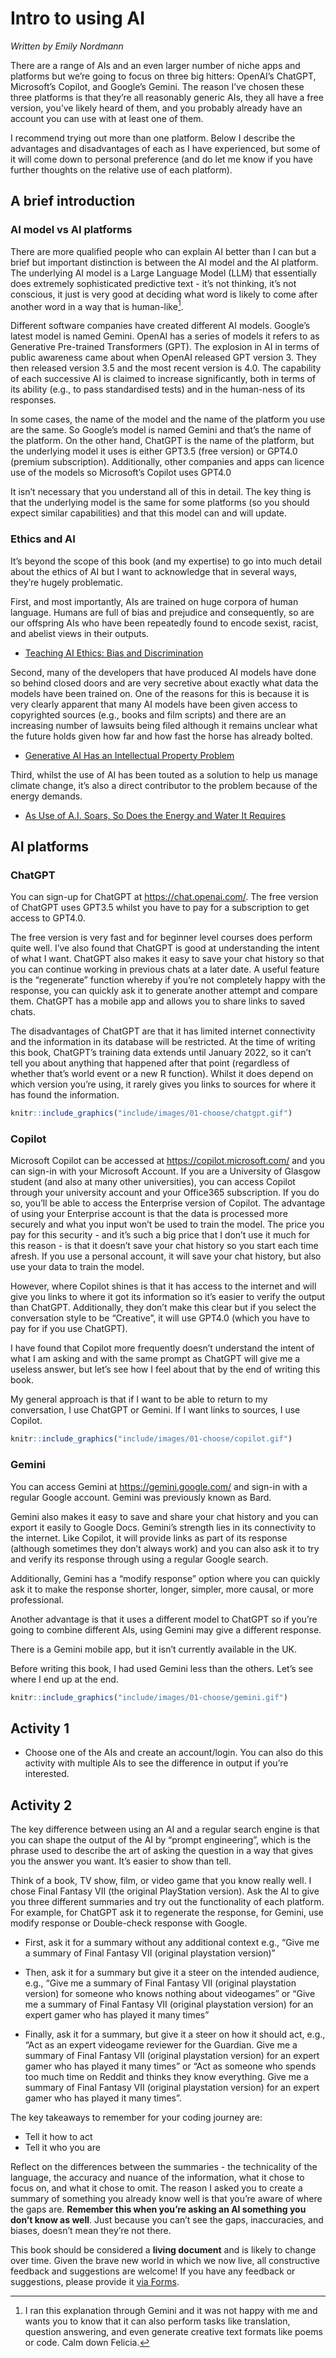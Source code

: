 # Intro to using AI

*Written by Emily Nordmann*

There are a range of AIs and an even larger number of niche apps and platforms but we're going to focus on three big hitters: OpenAI's ChatGPT, Microsoft's Copilot, and Google's Gemini. The reason I've chosen these three platforms is that they're all reasonably generic AIs, they all have a free version, you've likely heard of them, and you probably already have an account you can use with at least one of them.

I recommend trying out more than one platform. Below I describe the advantages and disadvantages of each as I have experienced, but some of it will come down to personal preference (and do let me know if you have further thoughts on the relative use of each platform).

## A brief introduction

### AI model vs AI platforms

There are more qualified people who can explain AI better than I can but a brief but important distinction is between the AI model and the AI platform. The underlying AI model is a Large Language Model (LLM) that essentially does extremely sophisticated predictive text - it's not thinking, it's not conscious, it just is very good at deciding what word is likely to come after another word in a way that is human-like[^01-choose-1].

[^01-choose-1]: I ran this explanation through Gemini and it was not happy with me and wants you to know that it can also perform tasks like translation, question answering, and even generate creative text formats like poems or code. Calm down Felicia.

Different software companies have created different AI models. Google's latest model is named Gemini. OpenAI has a series of models it refers to as Generative Pre-trained Transformers (GPT). The explosion in AI in terms of public awareness came about when OpenAI released GPT version 3. They then released version 3.5 and the most recent version is 4.0. The capability of each successive AI is claimed to increase significantly, both in terms of its ability (e.g., to pass standardised tests) and in the human-ness of its responses.

In some cases, the name of the model and the name of the platform you use are the same. So Google's model is named Gemini and that's the name of the platform. On the other hand, ChatGPT is the name of the platform, but the underlying model it uses is either GPT3.5 (free version) or GPT4.0 (premium subscription). Additionally, other companies and apps can licence use of the models so Microsoft's Copilot uses GPT4.0

It isn't necessary that you understand all of this in detail. The key thing is that the underlying model is the same for some platforms (so you should expect similar capabilities) and that this model can and will update.

### Ethics and AI

It's beyond the scope of this book (and my expertise) to go into much detail about the ethics of AI but I want to acknowledge that in several ways, they're hugely problematic.

First, and most importantly, AIs are trained on huge corpora of human language. Humans are full of bias and prejudice and consequently, so are our offspring AIs who have been repeatedly found to encode sexist, racist, and abelist views in their outputs.

-   [Teaching AI Ethics: Bias and Discrimination](https://leonfurze.com/2023/03/06/teaching-ai-ethics-bias-and-discrimination/)

Second, many of the developers that have produced AI models have done so behind closed doors and are very secretive about exactly what data the models have been trained on. One of the reasons for this is because it is very clearly apparent that many AI models have been given access to copyrighted sources (e.g., books and film scripts) and there are an increasing number of lawsuits being filed although it remains unclear what the future holds given how far and how fast the horse has already bolted.

-   [Generative AI Has an Intellectual Property Problem](https://hbr.org/2023/04/generative-ai-has-an-intellectual-property-problem)

Third, whilst the use of AI has been touted as a solution to help us manage climate change, it's also a direct contributor to the problem because of the energy demands.

- [As Use of A.I. Soars, So Does the Energy and Water It Requires](https://e360.yale.edu/features/artificial-intelligence-climate-energy-emissions)

## AI platforms

### ChatGPT

You can sign-up for ChatGPT at <https://chat.openai.com/>. The free version of ChatGPT uses GPT3.5 whilst you have to pay for a subscription to get access to GPT4.0.

The free version is very fast and for beginner level courses does perform quite well. I've also found that ChatGPT is good at understanding the intent of what I want. ChatGPT also makes it easy to save your chat history so that you can continue working in previous chats at a later date. A useful feature is the "regenerate" function whereby if you're not completely happy with the response, you can quickly ask it to generate another attempt and compare them. ChatGPT has a mobile app and allows you to share links to saved chats.

The disadvantages of ChatGPT are that it has limited internet connectivity and the information in its database will be restricted. At the time of writing this book, ChatGPT's training data extends until January 2022, so it can't tell you about anything that happened after that point (regardless of whether that's world event or a new R function). Whilst it does depend on which version you're using, it rarely gives you links to sources for where it has found the information.

```r

knitr::include_graphics("include/images/01-choose/chatgpt.gif")

```


### Copilot

Microsoft Copilot can be accessed at <https://copilot.microsoft.com/> and you can sign-in with your Microsoft Account. If you are a University of Glasgow student (and also at many other universities), you can access Copilot through your university account and your Office365 subscription. If you do so, you'll be able to access the Enterprise version of Copilot. The advantage of using your Enterprise account is that the data is processed more securely and what you input won't be used to train the model. The price you pay for this security - and it's such a big price that I don't use it much for this reason - is that it doesn't save your chat history so you start each time afresh. If you use a personal account, it will save your chat history, but also use your data to train the model.

However, where Copilot shines is that it has access to the internet and will give you links to where it got its information so it's easier to verify the output than ChatGPT. Additionally, they don't make this clear but if you select the conversation style to be "Creative", it will use GPT4.0 (which you have to pay for if you use ChatGPT). 

I have found that Copilot more frequently doesn't understand the intent of what I am asking and with the same prompt as ChatGPT will give me a useless answer, but let's see how I feel about that by the end of writing this book.

My general approach is that if I want to be able to return to my conversation, I use ChatGPT or Gemini. If I want links to sources, I use Copilot.

```r

knitr::include_graphics("include/images/01-choose/copilot.gif")

```


### Gemini

You can access Gemini at <https://gemini.google.com/> and sign-in with a regular Google account. Gemini was previously known as Bard.

Gemini also makes it easy to save and share your chat history and you can export it easily to Google Docs. Gemini's strength lies in its connectivity to the internet. Like Copilot, it will provide links as part of its response (although sometimes they don't always work) and you can also ask it to try and verify its response through using a regular Google search.

Additionally, Gemini has a "modify response" option where you can quickly ask it to make the response shorter, longer, simpler, more causal, or more professional.

Another advantage is that it uses a different model to ChatGPT so if you're going to combine different AIs, using Gemini may give a different response.

There is a Gemini mobile app, but it isn't currently available in the UK.

Before writing this book, I had used Gemini less than the others. Let's see where I end up at the end. 

```r

knitr::include_graphics("include/images/01-choose/gemini.gif")

```


## Activity 1

-   Choose one of the AIs and create an account/login. You can also do this activity with multiple AIs to see the difference in output if you're interested.

## Activity 2

The key difference between using an AI and a regular search engine is that you can shape the output of the AI by "prompt engineering", which is the phrase used to describe the art of asking the question in a way that gives you the answer you want. It's easier to show than tell.

Think of a book, TV show, film, or video game that you know really well. I chose Final Fantasy VII (the original PlayStation version). Ask the AI to give you three different summaries and try out the functionality of each platform. For example, for ChatGPT ask it to regenerate the response, for Gemini, use modify response or Double-check response with Google.

-   First, ask it for a summary without any additional context e.g., "Give me a summary of Final Fantasy VII (original playstation version)"

-   Then, ask it for a summary but give it a steer on the intended audience, e.g., "Give me a summary of Final Fantasy VII (original playstation version) for someone who knows nothing about videogames" or "Give me a summary of Final Fantasy VII (original playstation version) for an expert gamer who has played it many times"
-   Finally, ask it for a summary, but give it a steer on how it should act, e.g., "Act as an expert videogame reviewer for the Guardian. Give me a summary of Final Fantasy VII (original playstation version) for an expert gamer who has played it many times" or "Act as someone who spends too much time on Reddit and thinks they know everything. Give me a summary of Final Fantasy VII (original playstation version) for an expert gamer who has played it many times".

The key takeaways to remember for your coding journey are:

* Tell it how to act
* Tell it who you are

Reflect on the differences between the summaries - the technicality of the language, the accuracy and nuance of the information, what it chose to focus on, and what it chose to omit. The reason I asked you to create a summary of something you already know well is that you're aware of where the gaps are. **Remember this when you're asking an AI something you don't know as well**. Just because you can't see the gaps, inaccuracies, and biases, doesn't mean they're not there. 

::: {.callout-caution}
This book should be considered a **living document** and is likely to change over time. Given the brave new world in which we now live, all constructive feedback and suggestions are welcome! If you have any feedback or suggestions, please provide it [via Forms](https://forms.office.com/Pages/ResponsePage.aspx?id=KVxybjp2UE-B8i4lTwEzyKAHhjrab3lLkx60RR1iKjNUM0VCMUUxUUFLMTdNM0JTS09PSDg2SFQ3US4u).
:::
